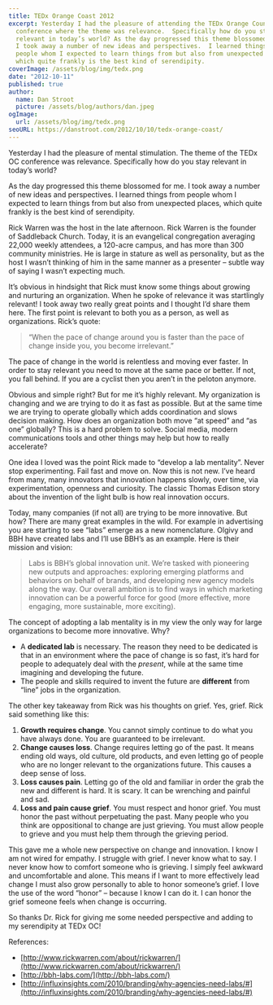 ```yaml
---
title: TEDx Orange Coast 2012
excerpt: Yesterday I had the pleasure of attending the TEDx Orange County
  conference where the theme was relevance.  Specifically how do you stay
  relevant in today’s world? As the day progressed this theme blossomed for me.
  I took away a number of new ideas and perspectives.  I learned things from
  people whom I expected to learn things from but also from unexpected places,
  which quite frankly is the best kind of serendipity.
coverImage: /assets/blog/img/tedx.png
date: "2012-10-11"
published: true
author:
  name: Dan Stroot
  picture: /assets/blog/authors/dan.jpeg
ogImage:
  url: /assets/blog/img/tedx.png
seoURL: https://danstroot.com/2012/10/10/tedx-orange-coast/
---
```


Yesterday I had the pleasure of mental stimulation. The theme of the TEDx OC conference was relevance. Specifically how do you stay relevant in today’s world?

As the day progressed this theme blossomed for me. I took away a number of new ideas and perspectives. I learned things from people whom I expected to learn things from but also from unexpected places, which quite frankly is the best kind of serendipity.

Rick Warren was the host in the late afternoon. Rick Warren is the founder of Saddleback Church. Today, it is an evangelical congregation averaging 22,000 weekly attendees, a 120-acre campus, and has more than 300 community ministries. He is large in stature as well as personality, but as the host I wasn’t thinking of him in the same manner as a presenter – subtle way of saying I wasn’t expecting much.

It’s obvious in hindsight that Rick must know some things about growing and nurturing an organization. When he spoke of relevance it was startlingly relevant! I took away two really great points and I thought I’d share them here. The first point is relevant to both you as a person, as well as organizations. Rick’s quote:

> “When the pace of change around you is faster than the pace of change
> inside you, you become irrelevant.”

The pace of change in the world is relentless and moving ever faster. In order to stay relevant you need to move at the same pace or better. If not, you fall behind. If you are a cyclist then you aren’t in the peloton anymore.

Obvious and simple right? But for me it’s highly relevant. My organization is changing and we are trying to do it as fast as possible. But at the same time we are trying to operate globally which adds coordination and slows decision making. How does an organization both move “at speed” and “as one” globally? This is a hard problem to solve. Social media, modern communications tools and other things may help but how to really accelerate?

One idea I loved was the point Rick made to “develop a lab mentality”. Never stop experimenting. Fail fast and move on. Now this is not new. I’ve heard from many, many innovators that innovation happens slowly, over time, via experimentation, openness and curiosity. The classic Thomas Edison story about the invention of the light bulb is how real innovation occurs.

Today, many companies (if not all) are trying to be more innovative. But how? There are many great examples in the wild. For example in advertising you are starting to see “labs” emerge as a new nomenclature. Olgivy and BBH have created labs and I’ll use BBH’s as an example. Here is their mission and vision:

> Labs is BBH’s global innovation unit. We’re tasked with pioneering
> new outputs and approaches: exploring emerging platforms and behaviors
> on behalf of brands, and developing new agency models along the way.
> Our overall ambition is to find ways in which marketing innovation can
> be a powerful force for good (more effective, more engaging, more
> sustainable, more exciting).

The concept of adopting a lab mentality is in my view the only way for large organizations to become more innovative. Why?

- A **dedicated lab** is necessary. The reason they need to be dedicated is that in an environment where the pace of change is so fast, it’s hard for people to adequately deal with the _present_, while at the same time imagining and developing the future.
- The people and skills required to invent the future are **different** from “line” jobs in the organization.

The other key takeaway from Rick was his thoughts on grief. Yes, grief. Rick said something like this:

1. **Growth requires change**. You cannot simply continue to do what you have always done. You are guaranteed to be irrelevant.
2. **Change causes loss**. Change requires letting go of the past. It means ending old ways, old culture, old products, and even letting go of people who are no longer relevant to the organizations future. This causes a deep sense of loss.
3. **Loss causes pain**. Letting go of the old and familiar in order the grab the new and different is hard. It is scary. It can be wrenching and painful and sad.
4. **Loss and pain cause grief**. You must respect and honor grief. You must honor the past without perpetuating the past. Many people who you think are oppositional to change are just grieving. You must allow people to grieve and you must help them through the grieving period.

This gave me a whole new perspective on change and innovation. I know I am not wired for empathy. I struggle with grief. I never know what to say. I never know how to comfort someone who is grieving. I simply feel awkward and uncomfortable and alone. This means if I want to more effectively lead change I must also grow personally to able to honor someone’s grief. I love the use of the word “honor” – because I know I can do it. I can honor the grief someone feels when change is occurring.

So thanks Dr. Rick for giving me some needed perspective and adding to my serendipity at TEDx OC!

References:

- [http://www.rickwarren.com/about/rickwarren/](http://www.rickwarren.com/about/rickwarren/)
- [http://bbh-labs.com/](http://bbh-labs.com/)
- [http://influxinsights.com/2010/branding/why-agencies-need-labs/#](http://influxinsights.com/2010/branding/why-agencies-need-labs/#)
